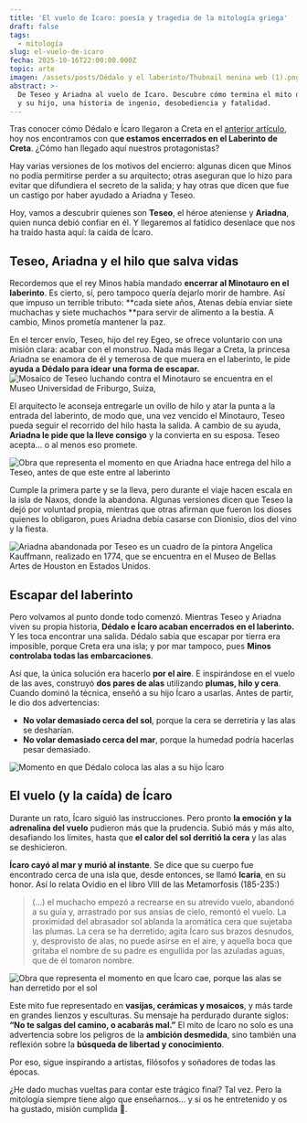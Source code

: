 ```yaml
---
title: 'El vuelo de Ícaro: poesía y tragedia de la mitología griega'
draft: false
tags:
  - mitología
slug: el-vuelo-de-icaro
fecha: 2025-10-16T22:00:00.000Z
topic: arte
imagen: /assets/posts/Dédalo y el laberinto/Thubnail menina web (1).png
abstract: >-
  De Teseo y Ariadna al vuelo de Ícaro. Descubre cómo termina el mito de Dédalo
  y su hijo, una historia de ingenio, desobediencia y fatalidad.
---
```


Tras conocer cómo Dédalo e Ícaro llegaron a Creta en el [anterior artículo](https://www.lameninaperdida.art/posts/dedalo-y-el-laberinto-creta), hoy nos encontramos con qu**e estamos encerrados en el Laberinto de Creta**. ¿Cómo han llegado aquí nuestros protagonistas?

Hay varias versiones de los motivos del encierro: algunas dicen que Minos no podía permitirse perder a su arquitecto; otras aseguran que lo hizo para evitar que difundiera el secreto de la salida; y hay otras que dicen que fue un castigo por haber ayudado a Ariadna y Teseo.

Hoy, vamos a descubrir quienes son **Teseo**, el héroe ateniense y **Ariadna**, quien nunca debió confiar en él. Y llegaremos al fatídico desenlace que nos ha traído hasta aquí: la caída de Ícaro.

## Teseo, Ariadna y el hilo que salva vidas

Recordemos que el rey Minos había mandado **encerrar al Minotauro en el laberinto**. Es cierto, sí, pero tampoco quería dejarlo morir de hambre. Así que impuso un terrible tributo: \*\*cada siete años, Atenas debía enviar siete muchachas y siete muchachos \*\*para servir de alimento a la bestia. A cambio, Minos prometía mantener la paz.

En el tercer envío, Teseo, hijo del rey Egeo, se ofrece voluntario con una misión clara: acabar con el monstruo. Nada más llegar a Creta, la princesa Ariadna se enamora de él y temerosa de que muera en el laberinto, le pide **ayuda a Dédalo para idear una forma de escapar.**![Mosaico de Teseo luchando contra el Minotauro se encuentra en el Museo Universidad de Friburgo, Suiza,](</assets/posts/Dédalo y el laberinto/Teseo y el minotauro.webp> "Mosaico de Teseo luchando contra el Minotauro (S. II)")

El arquitecto le aconseja entregarle un ovillo de hilo y atar la punta a la entrada del laberinto, de modo que, una vez vencido el Minotauro, Teseo pueda seguir el recorrido del hilo hasta la salida. A cambio de su ayuda, **Ariadna le pide que la lleve consigo** y la convierta en su esposa. Teseo acepta… o al menos eso promete.

![Obra que representa el momento en que Ariadna hace entrega del hilo a Teseo, antes de que este entre al laberinto](</assets/posts/Dédalo y el laberinto/Jean Bautiste Regnault.webp> "Jean-Baptiste Regnault, Ariadna y Teseo")

Cumple la primera parte y se la lleva, pero durante el viaje hacen escala en la isla de Naxos, donde la abandona. Algunas versiones dicen que Teseo la dejó por voluntad propia, mientras que otras afirman que fueron los dioses quienes lo obligaron, pues Ariadna debía casarse con Dionisio, dios del vino y la fiesta.

![Ariadna abandonada por Teseo es un cuadro de la pintora Angelica Kauffmann, realizado en 1774, que se encuentra en el Museo de Bellas Artes de Houston en Estados Unidos.](</assets/posts/Dédalo y el laberinto/Ariadna abandonada por Teseo.webp> "Angelica Kauffmann, Ariadna abandonada por Teseo, 1774")

## Escapar del laberinto

Pero volvamos al punto donde todo comenzó. Mientras Teseo y Ariadna viven su propia historia, **Dédalo e Ícaro acaban encerrados en el laberinto.** Y les toca encontrar una salida. Dédalo sabía que escapar por tierra era imposible, porque Creta era una isla; y por mar tampoco, pues **Minos controlaba todas las embarcaciones**.

Así que, la única solución era hacerlo **por el aire**. E inspirándose en el vuelo de las aves, construyó **dos pares de alas** utilizando **plumas, hilo y cera**. Cuando dominó la técnica, enseñó a su hijo Ícaro a usarlas. Antes de partir, le dio dos advertencias:

* **No volar demasiado cerca del sol**, porque la cera se derretiría y las alas se desharían.
* **No volar demasiado cerca del mar**, porque la humedad podría hacerlas pesar demasiado.

![Momento en que Dédalo coloca las alas a su hijo Ícaro](</assets/posts/Dédalo y el laberinto/Orazio Rimaldi.webp> "Orazio Riminaldi, Dédalo e Ícaro (c. 1625)")

## El vuelo (y la caída) de Ícaro

Durante un rato, Ícaro siguió las instrucciones. Pero pronto **la emoción y la adrenalina del vuelo** pudieron más que la prudencia. Subió más y más alto, desafiando los límites, hasta que **el calor del sol derritió la cera** y las alas se deshicieron.

**Ícaro cayó al mar y murió al instante**. Se dice que su cuerpo fue encontrado cerca de una isla que, desde entonces, se llamó **Icaria**, en su honor. Así lo relata Ovidio en el libro VIII de las Metamorfosis (185-235:)

> (...) el muchacho empezó a recrearse en su atrevido vuelo, abandonó a su guía y, arrastrado por sus ansias de cielo, remontó el vuelo. La proximidad del abrasador sol ablanda la aromática cera que sujetaba las plumas. La cera se ha derretido; agita Ícaro sus brazos desnudos, y, desprovisto de alas, no puede asirse en el aire, y aquella boca que gritaba el nombre de su padre es engullida por las azuladas aguas, que de él tomaron nombre.

![Obra que representa el momento en que Ícaro cae, porque las alas se han derretido por el sol](/assets/posts/D%C3%A9dalo%20y%20el%20laberinto/La%20cai%CC%81da%20de%20I%CC%81caro%20\(1\).webp "Jacob Peeter Gowy, La caída de Ícaro (c. 1636)")

Este mito fue representado en **vasijas, cerámicas y mosaicos**, y más tarde en grandes lienzos y esculturas. Su mensaje ha perdurado durante siglos: **“No te salgas del camino, o acabarás mal.”** El mito de Ícaro no solo es una advertencia sobre los peligros de la **ambición desmedida**, sino también una reflexión sobre la **búsqueda de libertad y conocimiento**.

Por eso, sigue inspirando a artistas, filósofos y soñadores de todas las épocas.

¿He dado muchas vueltas para contar este trágico final? Tal vez. Pero la mitología siempre tiene algo que enseñarnos… y si os he entretenido y os ha gustado, misión cumplida 🥰.
